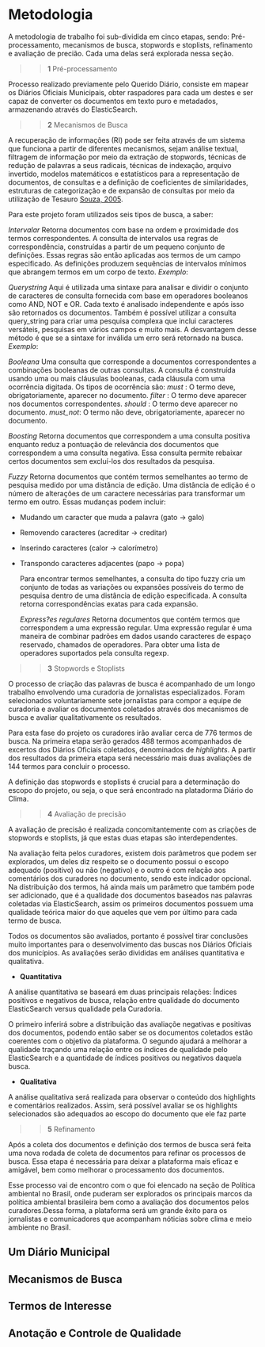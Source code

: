 # Metodologia {#metodologia}

A metodologia de trabalho foi sub-dividida em cinco etapas, sendo: Pré-processamento, mecanismos de busca, stopwords e stoplists, refinamento e avaliação de precião. Cada uma delas será explorada nessa seção.


>> **1** Pré-processamento

Processo realizado previamente pelo Querido Diário, consiste em mapear os Diários Oficiais Municipais, obter raspadores para cada um destes e ser capaz de converter os documentos em texto puro e metadados, armazenando através do ElasticSearch. 

>> **2** Mecanismos de Busca

A recuperação de informações (RI) pode ser feita através de um sistema que funciona a partir de diferentes mecanismos, sejam análise textual, filtragem de informação por meio da extração de stopwords, técnicas de redução de palavras a seus radicais, técnicas de indexação, arquivo invertido, modelos matemáticos e estatísticos para a representação de documentos, de consultas e a definição de coeficientes de similaridades, estruturas de categorização e de expansão de consultas por meio da utilização de Tesauro [Souza, 2005](https://repositorio.ufmg.br/bitstream/1843/RRSA-6GGGUF/1/doutorado___renato_rocha_souza.pdf).

Para este projeto foram utilizados seis tipos de busca, a saber:

  *_Intervalar_*
  Retorna documentos com base na ordem e proximidade dos termos correspondentes. A consulta de intervalos usa regras de correspondência, construídas a partir de um pequeno conjunto de definições. Essas regras são então aplicadas aos termos de um campo especificado. As definições produzem sequências de intervalos mínimos que abrangem termos em um corpo de texto. 
    *Exemplo*:
   
  *_Querystring_*
  Aqui é utilizada uma sintaxe para analisar e dividir o conjunto de caracteres de consulta fornecida com base em operadores booleanos como AND, NOT e OR. Cada texto é analisado independente e após isso são retornados os documentos. Também é possível utilizar a consulta query_string para criar uma pesquisa complexa que inclui caracteres versáteis, pesquisas em vários campos e muito mais. A desvantagem desse método é que se a sintaxe for inválida um erro será retornado na busca.
    *Exemplo*:
    
  *_Booleana_*
  Uma consulta que corresponde a documentos correspondentes a combinações booleanas de outras consultas. A consulta é construída usando uma ou mais cláusulas booleanas, cada cláusula com uma ocorrência digitada. Os tipos de ocorrência são:
      _must_    : O termo deve, obrigatoriamente, aparecer no documento.
      _filter_  : O termo deve aparecer nos documentos correspondentes.
      _should_  : O termo deve aparecer no documento.
      _must_not_: O termo não deve, obrigatoriamente, aparecer no documento.
      
 
  *_Boosting_*
  Retorna documentos que correspondem a uma consulta positiva enquanto reduz a pontuação de relevância dos documentos que correspondem a uma consulta negativa. Essa consulta permite rebaixar certos documentos sem excluí-los dos resultados da pesquisa.
      
  *_Fuzzy_*
  Retorna documentos que contém termos semelhantes ao termo de pesquisa medido por uma distância de edição. Uma distância de edição é o número de alterações de um caractere necessárias para transformar um termo em outro. Essas mudanças podem incluir:

- Mudando um caracter que muda a palavra (gato -> galo)
- Removendo caracteres (acreditar -> creditar)
- Inserindo caracteres (calor -> calorímetro)
- Transpondo caracteres adjacentes (papo -> popa)
     
   Para encontrar termos semelhantes, a consulta do tipo fuzzy cria um conjunto de todas as variações ou expansões possíveis do termo de pesquisa dentro de uma distância de edição especificada. A consulta retorna correspondências exatas para cada expansão.
  
  *_Express?es regulares_*
   Retorna documentos que contém termos que correspondem a uma expressão regular. Uma expressão regular é uma maneira de combinar padrões em dados usando caracteres de espaço reservado, chamados de operadores. Para obter uma lista de operadores suportados pela consulta regexp.

>> **3** Stopwords e Stoplists
   
   O processo de criação das palavras de busca é acompanhado de um longo trabalho envolvendo uma curadoria de jornalistas especializados. Foram selecionados voluntariamente sete jornalistas para compor a equipe de curadoria e avaliar os documentos coletados através dos mecanismos de busca e avaliar qualitativamente os resultados. 
   
   Para esta fase do projeto os curadores irão avaliar cerca de 776 termos de busca. Na primeira etapa serão gerados 488 termos acompanhados de excertos dos Diários Oficiais coletados, denominados de _highlights_. A partir dos resultados da primeira etapa será necessário mais duas avaliações de 144 termos para concluir o processo.
   
   A definição das stopwords e stoplists é crucial para a determinação do escopo do projeto, ou seja, o que será encontrado na platadorma Diário do Clima. 
   
>> **4** Avaliação de precisão

A avaliação de precisão é realizada concomitantemente com as criações de stopwords e stoplists, já que estas duas etapas são interdependentes. 

   Na avaliação feita pelos curadores, existem dois parâmetros que podem ser explorados, um deles diz respeito se o documento possui o escopo adequado (positivo) ou não (negativo) e o outro é com relação aos comentários dos curadores no documento, sendo este indicador opcional. Na distribuição dos termos, há ainda mais um parâmetro que também pode ser adicionado, que é a qualidade dos documentos baseados nas palavras coletadas via ElasticSearch, assim os primeiros documentos possuem uma qualidade teórica maior do que aqueles que vem por último para cada termo de busca.
   
   Todos os documentos são avaliados, portanto é possível tirar conclusões muito importantes para o desenvolvimento das buscas nos Diários Oficiais dos municípios. As avaliações serão divididas em análises quantitativa e qualitativa.

 * **Quantitativa**
 
 A análise quantitativa se baseará em duas principais relações: Índices positivos e negativos de busca, relação entre qualidade do documento ElasticSearch versus qualidade pela Curadoria.
 
 O primeiro inferirá sobre a distribuição das avaliaçõe negativas e positivas dos documentos, podendo então saber se os documentos coletados estão coerentes com o objetivo da plataforma. O segundo ajudará a melhorar a qualidade traçando uma relação entre os índices de qualidade pelo ElasticSearch e a quantidade de índices positivos ou negativos daquela busca.

  * **Qualitativa**
  
 A análise qualitativa será realizada para observar o conteúdo dos highlights e comentários realizados. Assim, será possível avaliar se os highlights selecionados são adequados ao escopo do documento que ele faz parte
   
>> **5** Refinamento

   Após a coleta dos documentos e definição dos termos de busca será feita uma nova rodada de coleta de documentos para refinar os processos de busca. Essa etapa é necessária para deixar a plataforma mais eficaz e amigável, bem como melhorar o processamento dos documentos. 
   
   Esse processo vai de encontro com o que foi elencado na seção de Política ambiental no Brasil, onde puderam ser explorados os principais marcos da política ambiental brasileira bem como a avaliação dos documentos pelos curadores.Dessa forma, a plataforma será um grande êxito para os jornalistas e comunicadores que acompanham nóticias sobre clima e meio ambiente no Brasil. 


## Um Diário Municipal

## Mecanismos de Busca

## Termos de Interesse

## Anotação e Controle de Qualidade




